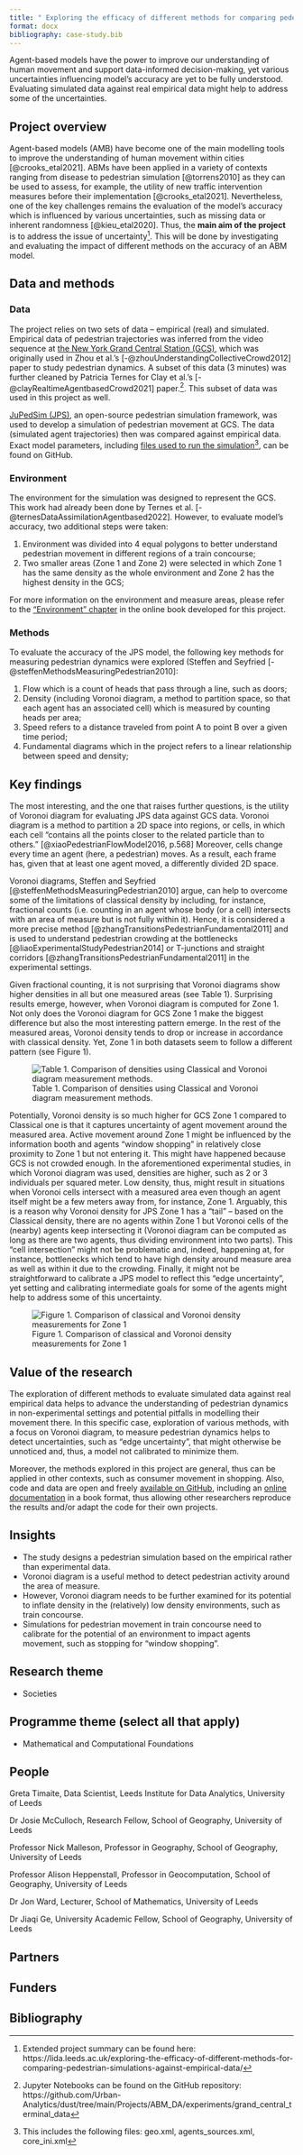 ```yaml
---
title: " Exploring the efficacy of different methods for comparing pedestrian simulations against empirical data"
format: docx
bibliography: case-study.bib
---
```


<!-- Introductory sentence: try to get to the bottom of your research in one sentence, this is your elevator pitch and should hook the audience in. What’s the human interest angle? -->

Agent-based models have the power to improve our understanding of human movement and support data-informed decision-making, yet various uncertainties influencing model's accuracy are yet to be fully understood. Evaluating simulated data against real empirical data might help to address some of the uncertainties.

## Project overview

<!-- Sticking to one paragraph (3-4 sentences) give the background of the project including project aims. Is there anything new or unique about this research?  -->

Agent-based models (AMB) have become one of the main modelling tools to improve the understanding of human movement within cities [@crooks_etal2021]. ABMs have been applied in a variety of contexts ranging from disease to pedestrian simulation [@torrens2010] as they can be used to assess, for example, the utility of new traffic intervention measures before their implementation [@crooks_etal2021]. Nevertheless, one of the key challenges remains the evaluation of the model's accuracy which is influenced by various uncertainties, such as missing data or inherent randomness [@kieu_etal2020]. Thus, the **main aim of the project** is to address the issue of uncertainty^[Extended project summary can be found here: https://lida.leeds.ac.uk/exploring-the-efficacy-of-different-methods-for-comparing-pedestrian-simulations-against-empirical-data/]. This will be done by investigating and evaluating the impact of different methods on the accuracy of an ABM model.


## Data and methods

<!-- Outline the; who, what, when, where and how of the study -->
### Data

The project relies on two sets of data -- empirical (real) and simulated. Empirical data of pedestrian trajectories was inferred from the video sequence at [the New York Grand Central Station (GCS)](https://www.ee.cuhk.edu.hk/~xgwang/grandcentral.html), which was originally used in Zhou et al.'s [-@zhouUnderstandingCollectiveCrowd2012] paper to study pedestrian dynamics. A subset of this data (3 minutes) was further cleaned by Patricia Ternes for Clay et al.'s [-@clayRealtimeAgentbasedCrowd2021] paper.^[Jupyter Notebooks can be found on the GitHub repository: https://github.com/Urban-Analytics/dust/tree/main/Projects/ABM_DA/experiments/grand_central_terminal_data]. This subset of data was used in this project as well.

[JuPedSim (JPS)](https://www.jupedsim.org/jupedsim_introduction.html), an open-source pedestrian simulation framework, was used to develop a simulation of pedestrian movement at GCS. The data (simulated agent trajectories) then was compared against empirical data. Exact model parameters, including [files used to run the simulation](https://github.com/GretaTimaite/pedestrian_simulation/releases/tag/data)^[This includes the following files: geo.xml, agents_sources.xml, core_ini.xml], can be found on GitHub. 

### Environment

The environment for the simulation was designed to represent the GCS. This work had already been done by Ternes et al. [-@ternesDataAssimilationAgentbased2022]. However, to evaluate model's accuracy, two additional steps were taken:

1. Environment was divided into 4 equal polygons to better understand pedestrian movement in different regions of a train concourse;
2. Two smaller areas (Zone 1 and Zone 2) were selected in which Zone 1 has the same density as the whole environment and Zone 2 has the highest density in the GCS;

For more information on the environment and measure areas, please refer to the ["Environment" chapter](https://gretatimaite.github.io/gcs_jps/envir.html#global) in the online book developed for this project.

### Methods

To evaluate the accuracy of the JPS model, the following key methods for measuring pedestrian dynamics were explored (Steffen and Seyfried [-@steffenMethodsMeasuringPedestrian2010]: 

1. Flow which is a count of heads that pass through a line, such as doors;
2. Density (including Voronoi diagram, a method to partition space, so that each agent has an associated cell) which is measured by counting heads per area;
3. Speed refers to a distance traveled from point A to point B over a given time period;
4. Fundamental diagrams which in the project refers to a linear relationship between speed and density;


## Key findings

<!-- Outline the results of the research project. Aim to stick to 2-3 paragraphs. Use imagery (clearly labelled and with descriptors – see images guidance at end of template) where appropriate. -->

The most interesting, and the one that raises further questions, is the utility of Voronoi diagram for evaluating JPS data against GCS data. Voronoi diagram is a method to partition a 2D space into regions, or cells, in which each cell "contains all the points closer to the related particle than to others.” [@xiaoPedestrianFlowModel2016, p.568] Moreover, cells change every time an agent (here, a pedestrian) moves. As a result, each frame has, given that at least one agent moved, a differently divided 2D space. 

Voronoi diagrams, Steffen and Seyfried [@steffenMethodsMeasuringPedestrian2010] argue, can help to overcome some of the limitations of classical density by including, for instance, fractional counts (i.e. counting in an agent whose body (or a cell) intersects with an area of measure but is not fully within it). Hence, it is considered a more precise method [@zhangTransitionsPedestrianFundamental2011] and is used to understand pedestrian crowding at the bottlenecks [@liaoExperimentalStudyPedestrian2014] or T-junctions and straight corridors [@zhangTransitionsPedestrianFundamental2011] in the experimental settings. 

Given fractional counting, it is not surprising that Voronoi diagrams show higher densities in all but one measured areas (see Table 1). Surprising results emerge, however, when Voronoi diagram is computed for Zone 1. Not only does the Voronoi diagram for GCS Zone 1 make the biggest difference but also the most interesting pattern emerge. In the rest of the measured areas, Voronoi density tends to drop or increase in accordance with classical density. Yet, Zone 1 in both datasets seem to follow a different pattern (see Figure 1). 

![Table 1. Comparison of densities using Classical and Voronoi diagram measurement methods.](densities_quant.png)

Potentially, Voronoi density is so much higher for GCS Zone 1 compared to Classical one is that it captures uncertainty of agent movement around the measured area. Active movement around Zone 1 might be influenced by the information booth and agents "window shopping" in relatively close proximity to Zone 1 but not entering it. This might have happened because GCS is not crowded enough. In the aforementioned experimental studies, in which Voronoi diagram was used, densities are higher, such as 2 or 3 individuals per squared meter. Low density, thus, might result in situations when Voronoi cells intersect with a measured area even though an agent itself might be a few meters away from, for instance, Zone 1. Arguably, this is a reason why Voronoi density for JPS Zone 1 has a "tail" -- based on the Classical density, there are no agents within Zone 1 but Voronoi cells of the (nearby) agents keep intersecting it (Voronoi diagram can be computed as long as there are two agents, thus dividing environment into two parts). This "cell intersection" might not be problematic and, indeed, happening at, for instance, bottlenecks which tend to have high density around measure area as well as within it due to the crowding. Finally, it might not be straightforward to calibrate a JPS model to reflect this "edge uncertainty", yet setting and calibrating intermediate goals for some of the agents might help to address some of this uncertainty.

![Figure 1. Comparison of classical and Voronoi density measurements for Zone 1](voronoi_z1_comp.png)

## Value of the research

<!-- What is the impact, how will this benefit xyz? How could the research be applied to real-world problems or what is the usage/benefit? -->

The exploration of different methods to evaluate simulated data against real empirical data helps to advance the understanding of pedestrian dynamics in non-experimental settings and potential pitfalls in modelling their movement there. In this specific case, exploration of various methods, with a focus on Voronoi diagram, to measure pedestrian dynamics helps to detect uncertainties, such as "edge uncertainty", that might otherwise be unnoticed and, thus, a model not calibrated to minimize them.

Moreover, the methods explored in this project are general, thus can be applied in other contexts, such as consumer movement in shopping. Also, code and data are open and freely [available on GitHub](https://github.com/GretaTimaite/pedestrian_simulation), including an [online documentation](https://gretatimaite.github.io/gcs_jps/) in a book format, thus allowing other researchers reproduce the results and/or adapt the code for their own projects.

## Insights

- The study designs a pedestrian simulation based on the empirical rather than experimental data.
- Voronoi diagram is a useful method to detect pedestrian activity around the area of measure.
- However, Voronoi diagram needs to be further examined for its potential to inflate density in the (relatively) low density environments, such as train concourse.
- Simulations for pedestrian movement in train concourse need to calibrate for the potential of an environment to impact agents movement, such as stopping for "window shopping".

## Research theme

<!-- Identify which LIDA research theme(s) this sits under:  -->

<!-- - Health -->

- Societies

<!-- - Environment -->

## Programme theme (select all that apply)

<!-- - Statistical Data Science -->

<!-- - Artificial Intelligence -->

<!-- - Visualisation Extended Reality -->

- Mathematical and Computational Foundations

<!-- - Data Science Infrastructures -->

## People

<!-- Who was involved, their job title and institution. -->

Greta Timaite, Data Scientist, Leeds Institute for Data Analytics, University of Leeds

Dr Josie McCulloch, Research Fellow, School of Geography, University of Leeds

Professor Nick Malleson, Professor in Geography, School of Geography, University of Leeds  

Professor Alison Heppenstall, Professor in Geocomputation, School of Geography, University of Leeds 

Dr Jon Ward, Lecturer, School of Mathematics, University of Leeds

Dr Jiaqi Ge, University Academic Fellow, School of Geography, University of Leeds

## Partners

<!-- All partners involved (except where an NDA applies) -->

<!-- N.B. Partner stakeholders should be sent a copy of the case study before it is shared on LIDA comms and be asked to approve it. An email confirming their approval should be sent to the LIDA Comms Manager and Programme Co-Ordinator. -->

## Funders

<!-- Funded by… (e.g. CDRC, The Alan Turing Institute – check with supervisor if unsure) -->

## Bibliography




